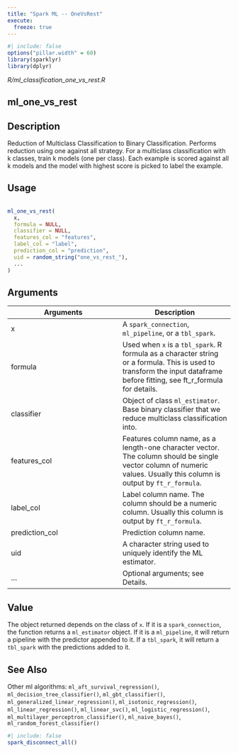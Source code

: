 ```yaml
---
title: "Spark ML -- OneVsRest"
execute:
  freeze: true
---
```


```r
#| include: false
options("pillar.width" = 60)
library(sparklyr) 
library(dplyr)
```

*R/ml_classification_one_vs_rest.R*

## ml_one_vs_rest

## Description
 Reduction of Multiclass Classification to Binary Classification. Performs reduction using one against all strategy. For a multiclass classification with k classes, train k models (one per class). Each example is scored against all k models and the model with highest score is picked to label the example. 


## Usage
```r
 
ml_one_vs_rest( 
  x, 
  formula = NULL, 
  classifier = NULL, 
  features_col = "features", 
  label_col = "label", 
  prediction_col = "prediction", 
  uid = random_string("one_vs_rest_"), 
  ... 
) 
```

## Arguments
|Arguments|Description|
|---|---|
| x | A `spark_connection`, `ml_pipeline`, or a `tbl_spark`. |
| formula | Used when `x` is a `tbl_spark`. R formula as a character string or a formula. This is used to transform the input dataframe before fitting, see ft_r_formula for details. |
| classifier | Object of class `ml_estimator`. Base binary classifier that we reduce multiclass classification into. |
| features_col | Features column name, as a length-one character vector. The column should be single vector column of numeric values. Usually this column is output by `ft_r_formula`. |
| label_col | Label column name. The column should be a numeric column. Usually this column is output by `ft_r_formula`. |
| prediction_col | Prediction column name. |
| uid | A character string used to uniquely identify the ML estimator. |
| ... | Optional arguments; see Details. |



## Value
 The object returned depends on the class of `x`. If it is a `spark_connection`, the function returns a `ml_estimator` object. If it is a `ml_pipeline`, it will return a pipeline with the predictor appended to it. If a `tbl_spark`, it will return a `tbl_spark` with the predictions added to it. 



## See Also
 Other ml algorithms:  `ml_aft_survival_regression()`, `ml_decision_tree_classifier()`, `ml_gbt_classifier()`, `ml_generalized_linear_regression()`, `ml_isotonic_regression()`, `ml_linear_regression()`, `ml_linear_svc()`, `ml_logistic_regression()`, `ml_multilayer_perceptron_classifier()`, `ml_naive_bayes()`, `ml_random_forest_classifier()` 


```r
#| include: false
spark_disconnect_all()
```
